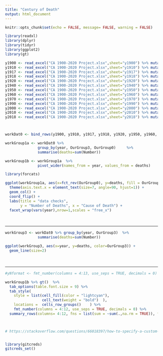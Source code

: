 ```yaml
---
title: "Century of Death"
output: html_document
---
```


```r
knitr::opts_chunk$set(echo = FALSE, message= FALSE, warning = FALSE)
```

```r
library(readxl)
library(dplyr)
library(tidyr)
library(ggplot2)
library(gt)

y1900 <- read_excel("CA 1900-2020 Project.xlsx",sheet="y1900") %>% mutate(year=1900)
y1910 <- read_excel("CA 1900-2020 Project.xlsx",sheet="y1910") %>% mutate(year=1910)
y1917 <- read_excel("CA 1900-2020 Project.xlsx",sheet="y1917") %>% mutate(year=1917)
y1918 <- read_excel("CA 1900-2020 Project.xlsx",sheet="y1918") %>% mutate(year=1918)
y1920 <- read_excel("CA 1900-2020 Project.xlsx",sheet="y1920") %>% mutate(year=1920)
y1940 <- read_excel("CA 1900-2020 Project.xlsx",sheet="y1940") %>% mutate(year=1940)
y1950 <- read_excel("CA 1900-2020 Project.xlsx",sheet="y1950") %>% mutate(year=1950)
y1960 <- read_excel("CA 1900-2020 Project.xlsx",sheet="y1960") %>% mutate(year=1960)
y1970 <- read_excel("CA 1900-2020 Project.xlsx",sheet="y1970") %>% mutate(year=1970)
y1990 <- read_excel("CA 1900-2020 Project.xlsx",sheet="y1990") %>% mutate(year=1990)
y2000 <- read_excel("CA 1900-2020 Project.xlsx",sheet="y2000") %>% mutate(year=2000)
y2010 <- read_excel("CA 1900-2020 Project.xlsx",sheet="y2010") %>% mutate(year=2010)
y2018 <- read_excel("CA 1900-2020 Project.xlsx",sheet="y2018") %>% mutate(year=2018)



workDat0 <- bind_rows(y1900, y1910, y1917, y1918, y1920, y1950, y1960, y1970, y1990, y2000, y2010, y2018)
```


```r
workGroup1a <- workDat0 %>% 
               group_by(year, OurGroup3, OurGroup0)     %>% 
               summarise(deaths=sum(Number))                          

workGroup1b <- workGroup1a  %>%
               pivot_wider(names_from = year, values_from = deaths)  

library(forcats)

ggplot(workGroup1a, aes(x=fct_rev(OurGroup0), y=deaths, fill = OurGroup3)) +
  theme(axis.text.x = element_text(size=7, angle=90, hjust=1)) +
  geom_col() +
  coord_flip() +
  labs(title = "data checks",
       y = "Number of Deaths", x = "Cause of Death") +
  facet_wrap(vars(year),nrow=1,scales = "free_x")

```


<br>
<hr>


```r

workGroup3 <- workDat0 %>% group_by(year, OurGroup3)  %>% 
               summarise(deaths=sum(Number)) 

ggplot(workGroup3, aes(x=year, y=deaths, color=OurGroup3)) +
  geom_line(size=2) 
```

<br>
<hr>

```r

#yNformat <- fmt_number(columns = 4:13, use_seps = TRUE, decimals = 0) 

workGroup1b %>% gt()  %>%
  tab_options(table.font.size = 9) %>%
  tab_style(
    style = list(cell_fill(color = "lightcyan"),
                 cell_text(weight = "bold")  ),
    locations =  cells_row_groups()    ) %>%
    fmt_number(columns = 4:12, use_seps = TRUE, decimals = 0) %>%
  summary_rows(columns= 4:12, fns = list(sum = ~sum(.,na.rm = TRUE)), formatter = fmt_number)
  


# https://stackoverflow.com/questions/66018397/how-to-specify-a-custom-formatter-function-gt-table-grand-summary



```





```r
library(gitcreds)
gitcreds_set()


```

